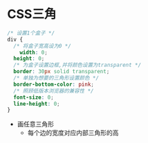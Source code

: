 # CSS三角

```css
/* 设置1个盒子 */
div {
  /* 将盒子宽高设为0 */
	width: 0;
  height: 0;
  /* 为盒子设置边框,并将颜色设置为transparent */
  border: 30px solid transparent;
  /* 单独为想要的三角形设置颜色 */
  border-bottom-color: pink;
  /* 照顾低版本浏览器的兼容性 */
  font-size: 0;  
  line-height: 0;
}
```

- 画任意三角形
  - 每个边的宽度对应内部三角形的高

